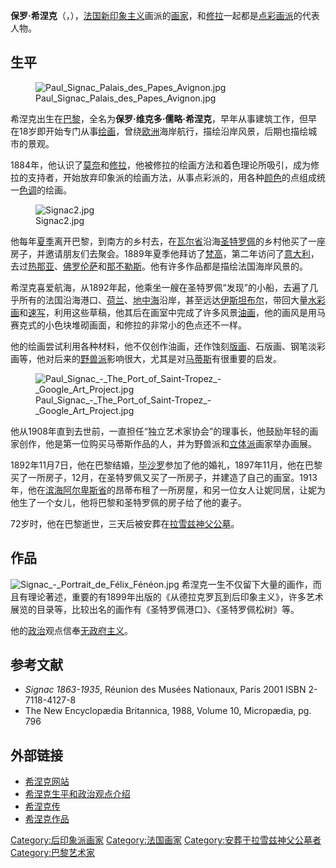 {{noteTA
|1=zh-hans:点彩画派; zh-hant:點描派;
|2=zh-hans:修拉; zh-hant:秀拉;
|3=zh-hans:莫奈; zh-hant:莫內;
|4=zh-hans:希涅克; zh-hant:席涅克;
}}
{{Infobox Biography
| subject_name   = 保羅·希涅克 
| image_name     = Signac_1.jpg|frame|right
| image_size     = 200px
| image_caption  = 保羅·维克多·儒略·希涅克 
| date_of_birth  = 1863年11月11日
| place_of_birth = {{FRA}}[[巴黎|巴黎]]
| date_of_death  = {{death_date_and_age|1935|8|15|1863|11|11}}
| place_of_death = {{FRA}}[[巴黎|巴黎]]
| occupation     = [[新印象主義|新印象主義]]畫派[[畫家|畫家]]
}}

'''保罗·希涅克'''（{{lang|fr|Paul Signac}}，{{bd|1863年|11月11日|1935年|8月15日|catIdx=S}}），[[法国|法国]][[新印象主义|新印象主义]]画派的[[画家|画家]]，和[[修拉|修拉]]一起都是[[点彩画派|点彩画派]]的代表人物。 

== 生平 ==

[[File:Paul_Signac_Palais_des_Papes_Avignon.jpg|thumb]]


希涅克出生在[[巴黎|巴黎]]，全名为'''保罗·维克多·儒略·希涅克'''，早年从事建筑工作，但早在18岁即开始专门从事[[绘画|绘画]]，曾绕[[欧洲|欧洲]]海岸航行，描绘沿岸风景，后期也描绘城市的景观。

1884年，他认识了[[莫奈|莫奈]]和[[修拉|修拉]]，他被修拉的绘画方法和着色理论所吸引，成为修拉的支持者，开始放弃印象派的绘画方法，从事点彩派的，用各种[[颜色|颜色]]的点组成统一[[色调|色调]]的绘画。

[[File:Signac2.jpg|thumb]]

他每年[[夏季|夏季]]离开巴黎，到南方的乡村去，在[[瓦尔省|瓦尔省]]沿海[[圣特罗佩|圣特罗佩]]的乡村他买了一座房子，并邀请朋友们去聚会。1889年夏季他拜访了[[梵高|梵高]]，第二年访问了[[意大利|意大利]]，去过[[热那亚|热那亚]]、[[佛罗伦萨|佛罗伦萨]]和[[那不勒斯|那不勒斯]]。他有许多作品都是描绘法国海岸风景的。

希涅克喜爱航海，从1892年起，他乘坐一艘在圣特罗佩“发现”的小船，去遍了几乎所有的法国沿海港口、[[荷兰|荷兰]]、[[地中海|地中海]]沿岸，甚至远达[[伊斯坦布尔|伊斯坦布尔]]，带回大量[[水彩画|水彩画]]和[[速写|速写]]，利用这些草稿，他其后在画室中完成了许多风景[[油画|油画]]，他的画风是用马赛克式的小色块堆砌画面，和修拉的非常小的色点还不一样。

他的绘画尝试利用各种材料，他不仅创作油画，还作蚀刻[[版画|版画]]、石版画、钢笔淡彩画等，他对后来的[[野兽派|野兽派]]影响很大，尤其是对[[马蒂斯|马蒂斯]]有很重要的启发。

[[File:Paul_Signac_-_The_Port_of_Saint-Tropez_-_Google_Art_Project.jpg|thumb]]

他从1908年直到去世前，一直担任“独立艺术家协会”的理事长，他鼓励年轻的画家创作，他是第一位购买马蒂斯作品的人，并为野兽派和[[立体派|立体派]]画家举办画展。

1892年11月7日，他在巴黎结婚，[[毕沙罗|毕沙罗]]参加了他的婚礼，1897年11月，他在巴黎买了一所房子，12月，在圣特罗佩又买了一所房子，并建造了自己的画室。1913年，他在[[滨海阿尔卑斯省|滨海阿尔卑斯省]]的昂蒂布租了一所房屋，和另一位女人让妮同居，让妮为他生了一个女儿，他将巴黎和圣特罗佩的房子给了他的妻子。

72岁时，他在巴黎逝世，三天后被安葬在[[拉雪兹神父公墓|拉雪兹神父公墓]]。


== 作品 ==
[[File:Signac_-_Portrait_de_Félix_Fénéon.jpg|thumb]]
希涅克一生不仅留下大量的画作，而且有理论著述，重要的有1899年出版的《从德拉克罗瓦到后印象主义》，许多艺术展览的目录等，比较出名的画作有《圣特罗佩港口》、《圣特罗佩松树》等。

他的[[政治|政治]]观点信奉[[无政府主义|无政府主义]]。

== 参考文献 ==
* ''Signac 1863-1935'', Réunion des Musées Nationaux, Paris 2001 ISBN 2-7118-4127-8
* The New Encyclopædia Britannica, 1988, Volume 10, Micropædia, pg. 796
== 外部链接 ==
{{commonscat|Paul Signac}}
* [http://www.paul-signac.com/ 希涅克网站] {{Wayback|url=http://www.paul-signac.com/ |date=20201031125709 }}
* [http://libcom.org/history/signac-paul-1863-1935 希涅克生平和政治观点介绍]{{Wayback|url=http://libcom.org/history/signac-paul-1863-1935 |date=20061012020813 }}
* [http://www.renoirinc.com/biography/artists/signac.htm 希涅克传]{{Wayback|url=http://www.renoirinc.com/biography/artists/signac.htm |date=20061230050541 }} 
* [http://www.abcgallery.com/S/signac/signacbio.html 希涅克作品]{{Wayback|url=http://www.abcgallery.com/S/signac/signacbio.html |date=20061207010411 }}

{{后印象派}}
{{Authority control}}
{{DEFAULTSORT:Signac, Paul}}
[[Category:后印象派画家|Category:后印象派画家]]
[[Category:法国画家|Category:法国画家]]
[[Category:安葬于拉雪兹神父公墓者|Category:安葬于拉雪兹神父公墓者]]
[[Category:巴黎艺术家|Category:巴黎艺术家]]